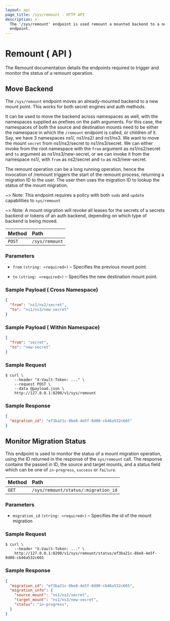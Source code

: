 ```yaml
---
layout: api
page_title: /sys/remount - HTTP API
description: >-
  The '/sys/remount' endpoint is used remount a mounted backend to a new
  endpoint.
---
```


# Remount ( API )

The Remount documentation details the endpoints required to trigger and monitor the status of a remount operation.

## Move Backend

The `/sys/remount` endpoint moves an already-mounted backend to a new mount point. This works for both secret engines
and auth methods.

It can be used to move the backend across namespaces as well, with the namespaces supplied as prefixes
on the path arguments. For this case, the namespaces of both the source and destination mounts need to be 
either the namespace in which the `/remount` endpoint is called, or children of it. Say, we have 3 namespaces 
ns1/, ns1/ns2/ and ns1/ns3. We want to move the mount `secret` from ns1/ns2/secret to ns1/ns3/secret. 
We can either invoke from the root namespace with the `from` argument as ns1/ns2/secret and `to` argument 
as ns1/ns3/new-secret, or we can invoke it from the namespace ns1/, with `from` as ns2/secret and `to` 
as ns3/new-secret.

The remount operation can be a long running operation, hence the invocation of /remount triggers the start of 
the remount process, returning a migration ID to the user. The user then uses the migration ID to lookup 
the status of the mount migration.

~> Note: This endpoint requires a policy with both `sudo` and `update` capabilities to `sys/remount`

~> Note: A mount migration will revoke all leases for the secrets of a secrets backend or tokens of an auth backend,
depending on which type of backend is being moved.


| Method | Path           |
| :----- | :------------- |
| `POST` | `/sys/remount` |

### Parameters

- `from` `(string: <required>)` – Specifies the previous mount point.

- `to` `(string: <required>)` – Specifies the new destination mount point.

### Sample Payload ( Cross Namespace)

```json
{
  "from": "ns1/ns2/secret",
  "to": "ns1/ns3/new-secret"
}
```

### Sample Payload ( Within Namespace)

```json
{
  "from": "secret",
  "to": "new-secret"
}
```

### Sample Request

```shell-session
$ curl \
    --header "X-Vault-Token: ..." \
    --request POST \
    --data @payload.json \
    http://127.0.0.1:8200/v1/sys/remount
```

### Sample Response

```json
{
  "migration_id": "ef3ba21c-8be8-4e5f-8d00-cb46a532c665"
}
```

## Monitor Migration Status

This endpoint is used to monitor the status of a mount migration operation, using the ID returned in the response
of the `sys/remount` call. The response contains the passed in ID, the source and target mounts, and a status field
which can be one of `in-progress`, `success` or `failure`.

| Method | Path           |
| :----- | :------------- |
| `GET` | `/sys/remount/status/:migration_id` |

### Parameters

- `migration_id` `(string: <required>)` – Specifies the id of the mount migration

### Sample Request

```shell-session
$ curl \
    --header "X-Vault-Token: ..." \
    http://127.0.0.1:8200/v1/sys/remount/status/ef3ba21c-8be8-4e5f-8d00-cb46a532c665
```

### Sample Response

```json
{
  "migration_id": "ef3ba21c-8be8-4e5f-8d00-cb46a532c665",
  "migration_info": {
    "source_mount": "ns1/ns2/secret",
    "target_mount": "ns1/ns3/new-secret",
    "status": "in-progress",
  }
}
```